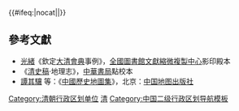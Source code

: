 {{Navbox
|name = 清朝河南省行政區劃
|state =
|listclass = hlist
|title = [[清朝]][[河南省 (清朝)|河南省]][[清朝行政區劃|行政區劃]]


|group1 = [[开归陈许郑道]]
|list1 =
* [[開封府]]
* [[歸德府]]
* [[陳州府]]
* [[许州直隶州|許州]]
* [[郑州直隶州|鄭州]]

|group2 = [[河北道 (清朝)|河北道]]
|list2 =
* [[彰德府]]
* [[衛輝府]]
* [[懷慶府]]

|group3 = [[河陕汝道]]
|list3 =
* [[陝州直隸州|陝州]]
* [[河南府]]
* [[汝州直隸州|汝州]]

|group4 = [[南汝光淅道]]
|list4 =
* [[南陽府]]
* [[汝寧府]]
* [[光州直隸州|光州]]
* [[淅川直隸廳|淅川廳]]

}}<includeonly>{{#ifeq:{{{1}}}|nocat||[[Category:清朝行政区划单位]]}}</includeonly><noinclude>

== 參考文獻 ==
* [[光緒]]《欽定[[大清會典]]事例》，[[全國圖書館文獻縮微複製中心]]影印殿本
* 《[[清史稿]]·地理志》，[[中華書局]]點校本
* [[譚其驤]] 等：《[[中國歷史地圖集]]》，北京：[[中国地图出版社]]

[[Category:中国各朝代行政区划导航模板|清]]
[[Category:清朝行政区划导航模板| ]]
[[Category:中国二级行政区划导航模板]]
</noinclude>